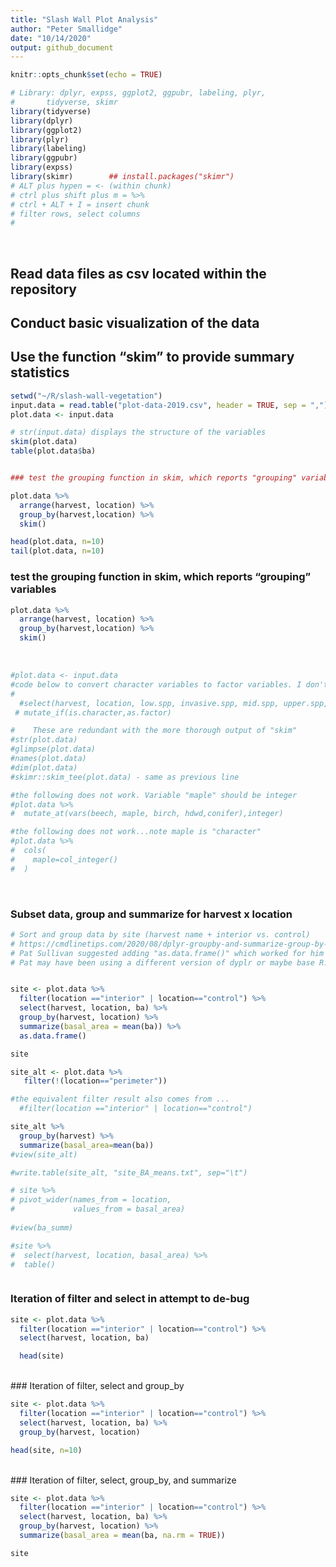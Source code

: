 ```yaml
---
title: "Slash Wall Plot Analysis"
author: "Peter Smallidge"
date: "10/14/2020"
output: github_document
---
```


```r
knitr::opts_chunk$set(echo = TRUE)
```


```r
# Library: dplyr, expss, ggplot2, ggpubr, labeling, plyr,
#       tidyverse, skimr
library(tidyverse)
library(dplyr)
library(ggplot2)
library(plyr)
library(labeling)
library(ggpubr)
library(expss)
library(skimr)        ## install.packages("skimr")
# ALT plus hypen = <- (within chunk)
# ctrl plus shift plus m = %>% 
# ctrl + ALT + I = insert chunk
# filter rows, select columns
# 


```



<br>

## Read data files as csv located within the repository  
## Conduct basic visualization of the data  
## Use the function "skim" to provide summary statistics  

```r
setwd("~/R/slash-wall-vegetation")
input.data = read.table("plot-data-2019.csv", header = TRUE, sep = ",")
plot.data <- input.data

# str(input.data) displays the structure of the variables
skim(plot.data)
table(plot.data$ba)


### test the grouping function in skim, which reports "grouping" variables ###

plot.data %>% 
  arrange(harvest, location) %>% 
  group_by(harvest,location) %>% 
  skim()

head(plot.data, n=10)
tail(plot.data, n=10)

```

### test the grouping function in skim, which reports "grouping" variables ###


```r
plot.data %>% 
  arrange(harvest, location) %>% 
  group_by(harvest,location) %>% 
  skim()

```

<br>

<!-- note to self: the following code was tried for purpose of manipulating data. Either it didn't work or was subsequently deemed not necessary -->


```r
#plot.data <- input.data
#code below to convert character variables to factor variables. I don't think this is necessary.
#
  #select(harvest, location, low.spp, invasive.spp, mid.spp, upper.spp, vine.spp) %>% 
 # mutate_if(is.character,as.factor)

#    These are redundant with the more thorough output of "skim"
#str(plot.data)
#glimpse(plot.data)
#names(plot.data)
#dim(plot.data)
#skimr::skim_tee(plot.data) - same as previous line

#the following does not work. Variable "maple" should be integer
#plot.data %>% 
#  mutate_at(vars(beech, maple, birch, hdwd,conifer),integer)

#the following does not work...note maple is "character"
#plot.data %>% 
#  cols(
#    maple=col_integer()
#  )

```


<br>

### Subset data, group and summarize for harvest x location

```r
# Sort and group data by site (harvest name + interior vs. control)
# https://cmdlinetips.com/2020/08/dplyr-groupby-and-summarize-group-by-one-or-more-variables/ 
# Pat Sullivan suggested adding "as.data.frame()" which worked for him but not for me.
# Pat may have been using a different version of dyplr or maybe base R.


site <- plot.data %>% 
  filter(location =="interior" | location=="control") %>% 
  select(harvest, location, ba) %>% 
  group_by(harvest, location) %>% 
  summarize(basal_area = mean(ba)) %>% 
  as.data.frame()

site


```



```r

site_alt <- plot.data %>% 
   filter(!(location=="perimeter"))

#the equivalent filter result also comes from ...
  #filter(location =="interior" | location=="control")

site_alt %>% 
  group_by(harvest) %>% 
  summarize(basal_area=mean(ba))
#view(site_alt)

#write.table(site_alt, "site_BA_means.txt", sep="\t")

```



```r
# site %>% 
# pivot_wider(names_from = location,
#             values_from = basal_area)
  
#view(ba_summ)

#site %>% 
#  select(harvest, location, basal_area) %>% 
#  table()



```

### Iteration of filter and select in attempt to de-bug ###
```r
site <- plot.data %>% 
  filter(location =="interior" | location=="control") %>% 
  select(harvest, location, ba)

  head(site)

```

<br>
### Iteration of filter, select and group_by


```r
site <- plot.data %>% 
  filter(location =="interior" | location=="control") %>% 
  select(harvest, location, ba) %>% 
  group_by(harvest, location)

head(site, n=10)
```

<br>
### Iteration of filter, select, group_by, and summarize

```r
site <- plot.data %>% 
  filter(location =="interior" | location=="control") %>% 
  select(harvest, location, ba) %>% 
  group_by(harvest, location) %>% 
  summarize(basal_area = mean(ba, na.rm = TRUE))

site

```


